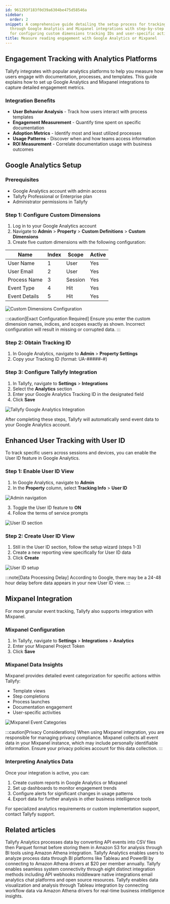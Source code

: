 ```yaml
---
id: 961293f183f0d39a6304be475d58546a
sidebar:
  order: 2
snippet: A comprehensive guide detailing the setup process for tracking user engagement
  through Google Analytics and Mixpanel integrations with step-by-step instructions
  for configuring custom dimensions tracking IDs and user-specific activity monitoring.
title: Measure reading engagement with Google Analytics or Mixpanel
---
```


## Engagement Tracking with Analytics Platforms

Tallyfy integrates with popular analytics platforms to help you measure how users engage with documentation, processes, and templates. This guide explains how to set up Google Analytics and Mixpanel integrations to capture detailed engagement metrics.

### Integration Benefits

- **User Behavior Analysis** - Track how users interact with process templates
- **Engagement Measurement** - Quantify time spent on specific documentation
- **Adoption Metrics** - Identify most and least utilized processes
- **Usage Patterns** - Discover when and how teams access information
- **ROI Measurement** - Correlate documentation usage with business outcomes

## Google Analytics Setup

### Prerequisites

- Google Analytics account with admin access
- Tallyfy Professional or Enterprise plan
- Administrator permissions in Tallyfy

### Step 1: Configure Custom Dimensions

1. Log in to your Google Analytics account
2. Navigate to **Admin** > **Property** > **Custom Definitions** > **Custom Dimensions**
3. Create five custom dimensions with the following configuration:

| Name | Index | Scope | Active |
|------|-------|-------|--------|
| User Name | 1 | User | Yes |
| User Email | 2 | User | Yes |
| Process Name | 3 | Session | Yes |
| Event Type | 4 | Hit | Yes |
| Event Details | 5 | Hit | Yes |

![Custom Dimensions Configuration](https://screenshots.tallyfy.com/file-z6yfQpYc2p.png)

:::caution[Exact Configuration Required]
Ensure you enter the custom dimension names, indices, and scopes exactly as shown. Incorrect configuration will result in missing or corrupted data.
:::

### Step 2: Obtain Tracking ID

1. In Google Analytics, navigate to **Admin** > **Property Settings**
2. Copy your Tracking ID (format: UA-#####-#)

### Step 3: Configure Tallyfy Integration

1. In Tallyfy, navigate to **Settings** > **Integrations**
2. Select the **Analytics** section
3. Enter your Google Analytics Tracking ID in the designated field
4. Click **Save**

![Tallyfy Google Analytics Integration](https://screenshots.tallyfy.com/tallyfy%2Fpro%2Fdesktop-light-google-analytics-integration.png)

After completing these steps, Tallyfy will automatically send event data to your Google Analytics account.

## Enhanced User Tracking with User ID

To track specific users across sessions and devices, you can enable the User ID feature in Google Analytics.

### Step 1: Enable User ID View

1. In Google Analytics, navigate to **Admin**
2. In the **Property** column, select **Tracking Info** > **User ID**

![Admin navigation](https://screenshots.tallyfy.com/file-22ItrMHbDh.png)

3. Toggle the User ID feature to **ON**
4. Follow the terms of service prompts

![User ID section](https://screenshots.tallyfy.com/file-rKqFJRFFom.png)

### Step 2: Create User ID View

1. Still in the User ID section, follow the setup wizard (steps 1-3)
2. Create a new reporting view specifically for User ID data
3. Click **Create**

![User ID setup](https://screenshots.tallyfy.com/file-jnmcCbtx8O.png)

:::note[Data Processing Delay]
According to Google, there may be a 24-48 hour delay before data appears in your new User ID view.
:::

## Mixpanel Integration

For more granular event tracking, Tallyfy also supports integration with Mixpanel.

### Mixpanel Configuration

1. In Tallyfy, navigate to **Settings** > **Integrations** > **Analytics**
2. Enter your Mixpanel Project Token
3. Click **Save**

### Mixpanel Data Insights

Mixpanel provides detailed event categorization for specific actions within Tallyfy:

- Template views
- Step completions
- Process launches
- Documentation engagement
- User-specific activities

![Mixpanel Event Categories](https://screenshots.tallyfy.com/file-lfm4qkBjDC.png)

:::caution[Privacy Considerations]
When using Mixpanel integration, you are responsible for managing privacy compliance. Mixpanel collects all event data in your Mixpanel instance, which may include personally identifiable information. Ensure your privacy policies account for this data collection.
:::

### Interpreting Analytics Data

Once your integration is active, you can:

1. Create custom reports in Google Analytics or Mixpanel
2. Set up dashboards to monitor engagement trends
3. Configure alerts for significant changes in usage patterns
4. Export data for further analysis in other business intelligence tools

For specialized analytics requirements or custom implementation support, contact Tallyfy support.


## Related articles
<CardGrid>
<LinkTitleCard header="<b>Analytics > How Tallyfy Analytics works</b>" href="/products/pro/integrations/analytics/how-does-tallyfy-analytics-process-my-data/" > Tallyfy Analytics processes data by converting API events into CSV files then Parquet format before storing them in Amazon S3 for analysis through BI tools using Amazon Athena integration. </LinkTitleCard>
<LinkTitleCard header="<b>Integrations > Tallyfy Analytics</b>" href="/products/pro/integrations/analytics/" > Tallyfy Analytics enables users to analyze process data through BI platforms like Tableau and PowerBI by connecting to Amazon Athena drivers at $20 per member annually. </LinkTitleCard>
<LinkTitleCard header="<b>Pro > Integrations</b>" href="/products/pro/integrations/" > Tallyfy enables seamless system connectivity through eight distinct integration methods including API webhooks middleware native integrations email analytics chat platforms and open source resources. </LinkTitleCard>
<LinkTitleCard header="<b>Analytics > Tableau</b>" href="/products/pro/integrations/analytics/tableau/" > Tallyfy enables data visualization and analysis through Tableau integration by connecting workflow data via Amazon Athena drivers for real-time business intelligence insights. </LinkTitleCard>
</CardGrid>